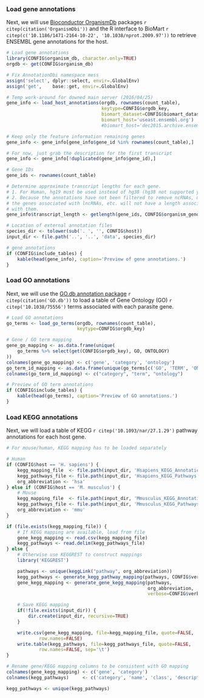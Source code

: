 ### Load gene annotations

Next, we will use [Bioconductor
OrganismDb](http://bioconductor.org/packages/release/bioc/html/OrganismDbi.html)
packages `r citep(citation('OrganismDbi'))` and the R interface to BioMart 
`r citep(c('10.1186/1471-2164-10-22', '10.1038/nprot.2009.97'))` to retrieve ENSEMBL
gene annotations for the host.

```r
# Load gene annotations
library(CONFIG$organism_db, character.only=TRUE)
orgdb <- get(CONFIG$organism_db)

# Fix AnnotationDbi namespace mess
assign('select', dplyr::select, envir=.GlobalEnv)
assign('get',    base::get, envir=.GlobalEnv)

# Temp work-around for downed main server (2016/04/25)
gene_info <- load_host_annotations(orgdb, rownames(count_table),
                                   keytype=CONFIG$orgdb_key,
                                   biomart_dataset=CONFIG$biomart_dataset,
                                   biomart_host='useast.ensembl.org')
                                   #biomart_host='dec2015.archive.ensembl.org')

# Keep only the feature information remaining genes
gene_info <- gene_info[gene_info$gene_id %in% rownames(count_table),]

# For now, just grab the description for the first transcript
gene_info <- gene_info[!duplicated(gene_info$gene_id),]

# Gene IDs
gene_ids <- rownames(count_table)

# Determine approximate transcript lengths for each gene.
# 1. For Human, hg19 must be used instead of hg38 (hg38 not supported yet)
# 2. Because the annotations have not been filtered to remove ncRNAs, many of
# the genes associated with lncRNAs, etc. will not have a length associated
# with them.
gene_info$transcript_length <- getlength(gene_ids, CONFIG$organism_genome, "ensGene")

# Location of external annotation files
species_dir <- tolower(sub('. ', '', CONFIG$host))
input_dir <- file.path('..', '..', 'data', species_dir)
```

```r
# gene annotations
if (CONFIG$include_tables) {
    kable(head(gene_info), caption='Preview of gene annotations.')
}
```

### Load GO annotations

Next, we will use the [GO.db annotation
package](http://bioconductor.org/packages/release/data/annotation/html/GO.db.html) 
`r citep(citation('GO.db'))` to load a table of Gene Ontology (GO) 
`r citep('10.1038/75556')` terms associated with each parasite gene.

```r
# Load GO annotations
go_terms <- load_go_terms(orgdb, rownames(count_table),
                          keytype=CONFIG$orgdb_key)

# Gene / GO term mapping
gene_go_mapping <- as.data.frame(unique(
    go_terms %>% select(get(CONFIG$orgdb_key), GO, ONTOLOGY)
))
colnames(gene_go_mapping) <- c('gene', 'category', 'ontology')
go_term_id_mapping <- as.data.frame(unique(go_terms[c('GO', 'TERM', 'ONTOLOGY')]))
colnames(go_term_id_mapping) <- c("category", "term", "ontology")
```

```r
# Preview of GO term annotations
if (CONFIG$include_tables) {
    kable(head(go_terms), caption='Preview of GO annotations.')
}
```

### Load KEGG annotations

Next, we will load a table of KEGG `r citep('10.1093/nar/27.1.29')` pathway
annotations for each host gene.

```r
# For mouse/human, KEGG mapping has to be loaded separately

# Human
if (CONFIG$host == 'H. sapiens') {
    kegg_mapping_file  <- file.path(input_dir, 'Hsapiens_KEGG_Annotations.csv')
    kegg_pathways_file <- file.path(input_dir, 'Hsapiens_KEGG_Pathways.csv')
    org_abbreviation <- 'hsa'
} else if (CONFIG$host == 'M. musculus') {
    # Mouse
    kegg_mapping_file  <- file.path(input_dir, 'Mmusculus_KEGG_Annotations.csv')
    kegg_pathways_file <- file.path(input_dir, 'Mmusculus_KEGG_Pathways.csv')
    org_abbreviation <- 'mmu'
}

if (file.exists(kegg_mapping_file)) {
    # If KEGG mapping are available, load from file
    gene_kegg_mapping <- read.csv(kegg_mapping_file)
    kegg_pathways <- read.delim(kegg_pathways_file)
} else {
    # Otherwise use KEGGREST to construct mappings
    library('KEGGREST')

    pathways <- unique(keggLink("pathway", org_abbreviation))
    kegg_pathways <- generate_kegg_pathway_mapping(pathways, CONFIG$verbose)
    gene_kegg_mapping <- generate_gene_kegg_mapping(pathways,
                                                    org_abbreviation,
                                                    verbose=CONFIG$verbose)

    # Save KEGG mapping
    if(!file.exists(input_dir)) {
        dir.create(input_dir, recursive=TRUE)
    }

    write.csv(gene_kegg_mapping, file=kegg_mapping_file, quote=FALSE,
            row.names=FALSE)
    write.table(kegg_pathways, file=kegg_pathways_file, quote=FALSE,
            row.names=FALSE, sep='\t')
}

# Rename gene/KEGG mapping columns to be consistent with GO mapping
colnames(gene_kegg_mapping) <- c('gene', 'category')
colnames(kegg_pathways)     <- c('category', 'name', 'class', 'description')

kegg_pathways <- unique(kegg_pathways)
```
